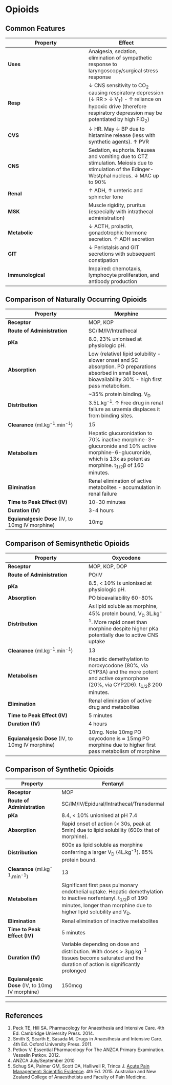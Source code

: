 # Opioids


## Common Features

|Property|Effect
|--|--|
|**Uses**|Analgesia, sedation, elimination of sympathetic response to laryngoscopy/surgical stress response|
|**Resp**|↓ CNS sensitivity to CO~2~ causing respiratory depression (↓ RR > ↓ V~T~) - ↑ reliance on hypoxic drive (therefore respiratory depression may be potentiated by high FiO~2~)|
|**CVS**|↓ HR. May ↓ BP due to histamine release (less with synthetic agents). ↑ PVR|
|**CNS**|Sedation, euphoria. Nausea and vomiting due to CTZ stimulation. Meiosis due to stimulation of the Edinger-Westphal nucleus. ↓ MAC up to 90%|
|**Renal**|↑ ADH, ↑ ureteric and sphincter tone
|**MSK**|Muscle rigidity, pruritus (especially with intrathecal administration)
|**Metabolic**|↓ ACTH, prolactin, gonadotrophic hormone secretion. ↑ ADH secretion|
|**GIT**|↓ Peristalsis and GIT secretions with subsequent constipation|
|**Immunological**|Impaired: chemotaxis, lymphocyte proliferation, and antibody production|

## Comparison of Naturally Occurring Opioids


|Property|Morphine|
|--|--|
|**Receptor**|MOP, KOP|
|**Route of Administration**|SC/IM/IV/Intrathecal|
|**pKa**|8.0, 23% unionised at physiologic pH.|
|**Absorption**|Low (relative) lipid solubility - slower onset and SC absorption. PO preparations absorbed in small bowel, bioavailability 30% - high first pass metabolism.|
|**Distribution**|~35% protein binding. V~D~ 3.5L.kg^-1^. ↑ Free drug in renal failure as uraemia displaces it from binding sites.|
|**Clearance** (ml.kg^-1^.min^-1^)|15
|**Metabolism**|Hepatic glucuronidation to 70% inactive morphine-3-glucuronide and 10% active morphine-6-glucuronide, which is 13x as potent as morphine. t~1/2~β of 160 minutes.|
|**Elimination**|Renal elimination of active metabolites - accumulation in renal failure
|**Time to Peak Effect (IV)**|10-30 minutes|
|**Duration (IV)**|3-4 hours|
|**Equianalgesic Dose** (IV, to 10mg IV morphine)| 10mg|

## Comparison of Semisynthetic Opioids

|Property|Oxycodone|Buprenorphine
|--|--|
|**Receptor**|MOP, KOP, DOP|Partial MOP agonist, KOP antagonist (antanalgesic effect)
|**Route of Administration**|PO/IV|Topical
|**pKa**|8.5, < 10% is unionised at physiologic pH.||
|**Absorption**|PO bioavailability 60-80%|Significant 1st pass metabolism|
|**Distribution**|As lipid soluble as morphine, 45% protein bound, V~D~ 3L.kg^-1^. More rapid onset than morphine despite higher pKa potentially due to active CNS uptake|
|**Clearance** (ml.kg^-1^.min^-1^)|13||
|**Metabolism**|Hepatic demethylation to noroxycodone (80%, via CYP3A) and the more potent and active oxymorphone (20%, via CYP2D6). t~1/2~β 200 minutes.| Hepatic to active norbuprenorphine|
|**Elimination**|Renal elimination of active drug and metabolites|70% biliary, 30% renal elimination, t~1/2~β 40 hours|
|**Time to Peak Effect (IV)**|5 minutes||
|**Duration (IV)**|4 hours||
|**Equianalgesic Dose** (IV, to 10mg IV morphine)| 10mg. Note 10mg PO oxycodone is ≈ 15mg PO morphine due to higher first pass metabolism of morphine||


## Comparison of Synthetic Opioids

|Property|Fentanyl|Alfentanil|Remifentanil|
|--|--|
|**Receptor**|MOP|MOP|MOP|
|**Route of Administration**|SC/IM/IV/Epidural/Intrathecal/Transdermal|IV|IV (contains glycine, so cannot be administered intrathecally)|
|**pKa**|8.4, < 10% unionised at pH 7.4|6.5, 90% unionised at pH 7.4 conferring rapid onset|7.3 means 58% unionised at physiologic pH.|
|**Absorption**|Rapid onset of action (< 30s, peak at 5min) due to lipid solubility (600x that of morphine).|90x more lipid soluble than morphine, but more rapid onset than fentanyl. This is due to: <br>1. Low pKa means a greater proportion is unionised at physiological pH. <br> 2. Lower potency of alfentanil compared to fentanyl means a greater dose is required (Bowman's Principle)|20x more lipid soluble than morphine.|
|**Distribution**|600x as lipid soluble as morphine conferring a larger V~D~ (4L.kg^-1^). 85% protein bound.|90x as lipid soluble as morphine, small V~D~ of 0.6L.kg^-1^. 90% protein bound|20x as lipid soluble as morphine, very small V~D~ of 0.4L.kg^-1^. 70% protein bound. CSHT is constant due to rapid metabolism. |
|**Clearance** (ml.kg^-1^.min^-1^)|13|6|40|
|**Metabolism**|Significant first pass pulmonary endothelial uptake. Hepatic demethylation to inactive norfentanyl. t~1/2~β of 190 minutes, longer than morphine due to higher lipid solubility and V~D~.|Shorter elimination t~1/2~β than fentanyl (100 minutes) despite lower clearance due to lower V~D~. Prolonged with administration of midazolam due to CYP3A3/4 competition. |Rapid metabolism by plasma and tissue esterases - t~1/2~β 10 minutes|
|**Elimination**|Renal elimination of inactive metabolites|Renal elimination of metabolites|Renal of inactive metabolites|
|**Time to Peak Effect (IV)**|5 minutes|90 seconds|1-3 minutes|
|**Duration (IV)**|Variable depending on dose and distribution. With doses > 3μg.kg^-1^ tissues become saturated and the duration of action is significantly prolonged|5-10 minutes|Offset 5-10 minutes from ceasing infusion|
|**Equianalgesic Dose** (IV, to 10mg IV morphine)|150mcg|1mg|50mcg|


---
## References

1. Peck TE, Hill SA. Pharmacology for Anaesthesia and Intensive Care. 4th Ed. Cambridge University Press. 2014.\
2. Smith S, Scarth E, Sasada M. Drugs in Anaesthesia and Intensive Care. 4th Ed. Oxford University Press. 2011.
3. Petkov V. Essential Pharmacology For The ANZCA Primary Examination. Vesselin Petkov. 2012.
4. ANZCA July/September 2010
5. Schug SA, Palmer GM, Scott DA, Halliwell R, Trinca J. [Acute Pain Management: Scientific Evidence](http://fpm.anzca.edu.au/documents/apmse4_2015_final). 4th Ed. 2015. Australian and New Zealand College of Anaesthetists and Faculty of Pain Medicine.